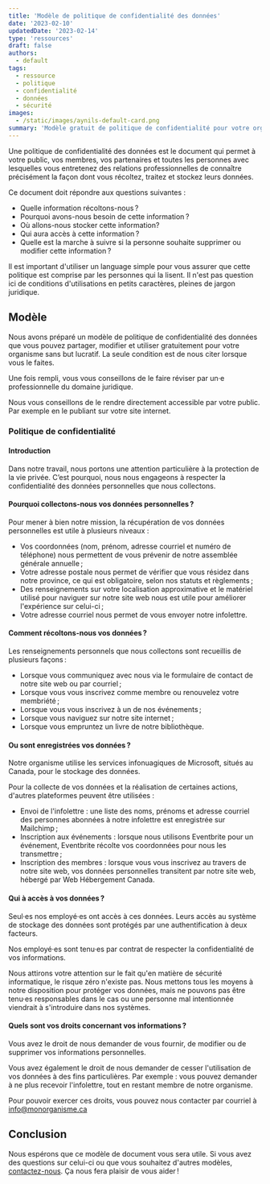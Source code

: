 ```yaml
---
title: 'Modèle de politique de confidentialité des données'
date: '2023-02-10'
updatedDate: '2023-02-14'
type: 'ressources'
draft: false
authors:
  - default
tags:
  - ressource
  - politique
  - confidentialité
  - données
  - sécurité
images:
  - /static/images/aynils-default-card.png
summary: 'Modèle gratuit de politique de confidentialité pour votre organisme sans but lucratif.'
---
```


Une politique de confidentialité des données est le document qui permet à votre public, vos membres, vos partenaires et toutes les personnes avec lesquelles vous entretenez des relations professionnelles de connaître précisément la façon dont vous récoltez, traitez et stockez leurs données.

Ce document doit répondre aux questions suivantes :

- Quelle information récoltons-nous ?
- Pourquoi avons-nous besoin de cette information ?
- Où allons-nous stocker cette information?
- Qui aura accès à cette information ?
- Quelle est la marche à suivre si la personne souhaite supprimer ou modifier cette information ?

Il est important d'utiliser un language simple pour vous assurer que cette politique est comprise par les personnes qui la lisent. Il n'est pas question ici de conditions d'utilisations en petits caractères, pleines de jargon juridique.

## Modèle

Nous avons préparé un modèle de politique de confidentialité des données que vous pouvez partager, modifier et utiliser gratuitement pour votre organisme sans but lucratif. La seule condition est de nous citer lorsque vous le faites.

Une fois rempli, vous vous conseillons de le faire réviser par un·e professionnelle du domaine juridique.

Nous vous conseillons de le rendre directement accessible par votre public. Par exemple en le publiant sur votre site internet.

### Politique de confidentialité

#### Introduction

Dans notre travail, nous portons une attention particulière à la protection de la vie privée. C’est pourquoi, nous nous engageons à respecter la confidentialité des données personnelles que nous collectons.

#### Pourquoi collectons-nous vos données personnelles ?

Pour mener à bien notre mission, la récupération de vos données personnelles est utile à plusieurs niveaux :

- Vos coordonnées (nom, prénom, adresse courriel et numéro de téléphone) nous permettent de vous prévenir de notre assemblée générale annuelle ;
- Votre adresse postale nous permet de vérifier que vous résidez dans notre province, ce qui est obligatoire, selon nos statuts et règlements ;
- Des renseignements sur votre localisation approximative et le matériel utilisé pour naviguer sur notre site web nous est utile pour améliorer l'expérience sur celui-ci ;
- Votre adresse courriel nous permet de vous envoyer notre infolettre.

#### Comment récoltons-nous vos données ?

Les renseignements personnels que nous collectons sont recueillis de plusieurs façons :

- Lorsque vous communiquez avec nous via le formulaire de contact de notre site web ou par courriel ;
- Lorsque vous vous inscrivez comme membre ou renouvelez votre membriété ;
- Lorsque vous vous inscrivez à un de nos événements ;
- Lorsque vous naviguez sur notre site internet ;
- Lorsque vous empruntez un livre de notre bibliothèque.

#### Ou sont enregistrées vos données ?

Notre organisme utilise les services infonuagiques de Microsoft, situés au Canada, pour le stockage des données.

Pour la collecte de vos données et la réalisation de certaines actions, d'autres plateformes peuvent être utilisées :

- Envoi de l'infolettre : une liste des noms, prénoms et adresse courriel des personnes abonnées à notre infolettre est enregistrée sur Mailchimp ;
- Inscription aux événements : lorsque nous utilisons Eventbrite pour un événement, Eventbrite récolte vos coordonnées pour nous les transmettre ;
- Inscription des membres : lorsque vous vous inscrivez au travers de notre site web, vos données personnelles transitent par notre site web, hébergé par Web Hébergement Canada.

#### Qui à accès à vos données ?

Seul·es nos employé·es ont accès à ces données. Leurs accès au système de stockage des données sont protégés par une authentification à deux facteurs.

Nos employé·es sont tenu·es par contrat de respecter la confidentialité de vos informations.

Nous attirons votre attention sur le fait qu'en matière de sécurité informatique, le risque zéro n'existe pas. Nous mettons tous les moyens à notre disposition pour protéger vos données, mais ne pouvons pas être tenu·es responsables dans le cas ou une personne mal intentionnée viendrait à s'introduire dans nos systèmes.

#### Quels sont vos droits concernant vos informations ?

Vous avez le droit de nous demander de vous fournir, de modifier ou de supprimer vos informations personnelles.

Vous avez également le droit de nous demander de cesser l'utilisation de vos données à des fins particulières. Par exemple : vous pouvez demander à ne plus recevoir l'infolettre, tout en restant membre de notre organisme.

Pour pouvoir exercer ces droits, vous pouvez nous contacter par courriel à info@monorganisme.ca

## Conclusion

Nous espérons que ce modèle de document vous sera utile. Si vous avez des questions sur celui-ci ou que vous souhaitez d'autres modèles, [contactez-nous](/contact). Ça nous fera plaisir de vous aider !
